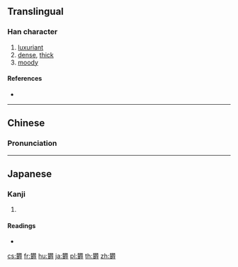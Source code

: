 {{also|鬱}}
==Translingual==

===Han character===
{{Han char|rn=75|rad=木|as=22|sn=26|four=|canj=DDWLI}}

# [[luxuriant]]
# [[dense]], [[thick]]
# [[moody]]

====References====
* {{Han ref|kx=0564.210|dkj=15978|dj=0953.280|hdz=21326.110|uh=6B1D|ud=27421}}

----

==Chinese==
{{zh-forms}}

===Pronunciation===
{{zh-pron
|m=yù
|c=
|mc=y
|oc=y
|ma=
|cat=a
}}

----

==Japanese==

===Kanji===
{{ja-kanji|grade=|rs=木22}}

# {{defn|lang=ja|sort=木22}}

====Readings====
* {{ja-readings|on=[[うつ]] (utsu)|kun=[[しげる]] (shigeru)}}

[[cs:欝]]
[[fr:欝]]
[[hu:欝]]
[[ja:欝]]
[[pl:欝]]
[[th:欝]]
[[zh:欝]]